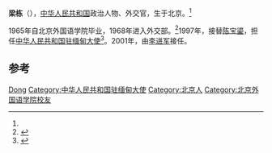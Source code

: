 {{Otheruses|other=名为梁栋的其他人物|梁棟 (嘉靖進士)}}
'''梁栋'''（{{bd|1939年|11月}}），[[中华人民共和国|中华人民共和国]]政治人物、外交官，生于北京。<ref name="wjgksj" />

1965年自北京外国语学院毕业，1968年进入外交部。<ref name="wjgksj">{{Cite web |url=http://www.wjgksj.org.cn/amb_info.aspx?id=159&kindid=1&cid=2 |title=梁栋 |work=外交官看世界 |accessdate=2021-02-07}}</ref>1997年，接替[[陈宝鎏|陈宝鎏]]，担任[[中国驻缅甸大使列表|中华人民共和国驻缅甸大使]]<ref>{{cite web|author=中华人民共和国外交部|title=中国驻缅甸历任大使|url=http://www.mfa.gov.cn/chn/pds/ziliao/wjrw/2167/2168/t9140.htm
|publisher=中华人民共和国外交部|accessdate=2012-03-06}}</ref>。2001年，由[[李进军|李进军]]接任。

== 参考 ==
{{reflist}}

{{start box}}
{{s-dip}}
{{succession box|[[陈宝鎏|陈宝鎏]]|[[李进军|李进军]]|[[中国驻缅甸大使列表|中华人民共和国驻缅甸大使]]|1997年9月-2001年1月}}
{{end box}}
{{中国政治人物小作品}}

{{Authority control}}
{{DEFAULTSORT:Liang梁}}
[[Category:梁姓|Dong]]
[[Category:中华人民共和国驻缅甸大使|Category:中华人民共和国驻缅甸大使]]
[[Category:北京人|Category:北京人]]
[[Category:北京外国语学院校友|Category:北京外国语学院校友]]